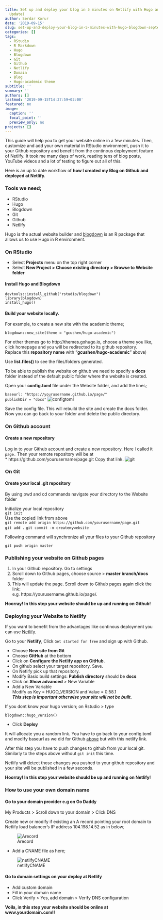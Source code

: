 ```yaml
---
title: Set up and deploy your blog in 5 minutes on Netlify with Hugo and blogdown (September 2019
  Update)
author: Serdar Korur
date: '2019-09-15'
slug: set-up-and-deploy-your-blog-in-5-minutes-with-hugo-blogdown-september-2019-update
categories: []
tags:
  - RStudio
  - R Markdown
  - Hugo
  - Blogdown
  - Git
  - Github
  - Netlify
  - Domain
  - Blog
  - Hugo-academic theme
subtitle: ''
summary: ''
authors: []
lastmod: '2019-09-15T14:37:59+02:00'
featured: no
image:
  caption: ''
  focal_point: ''
  preview_only: no
projects: []
---
```



This guide will help you to get your website online in a few minutes. Then, customize and add your own material in RStudio environment, push it to your Github repository and benefit from the continous deployment feature of Netlify. 
It took me many days of work, reading tens of blog posts, YouTube videos and a lot of testing to figure out all of this. 
   
Here is an up to date workflow of **how I created my Blog on Github and deployed at Netlify.**


### Tools we need;  

* RStudio
* Hugo
* Blogdown
* Git
* Github
* Netlify

Hugo is the actual website builder and [blogdown](https://bookdown.org/yihui/blogdown/) is an R package that allows us to use Hugo in R environment.   

### On RStudio
  
* Select **Projects** menu on the top right corner 
* Select **New Project > Choose existing directory > Browse to Website folder**
  
  
#### Install Hugo and Blogdown
 
```devtools::install_github("rstudio/blogdown")```  
```library(blogdown)```   
```install_hugo() ```
    
  
#### Build your website locally. 
  
For example, to create a new site with the academic theme;  
  
```blogdown::new_site(theme = "gcushen/hugo-academic")```  
 
For other themes go to http://themes.gohugo.io, choose a theme you like, click homepage and you will be redirected to its github repository.    
Replace this **repository name** with "**gcushen/hugo-academic**" above)  
  
Use **list.files()** to see the files/folders generated.
  
To be able to publish the website on github we need to specify a **docs** folder instead of the default public folder where the website is created.
  
Open your **config.toml** file under the Website folder, and add the lines; <a id="editconfig"></a>  

```baseurl: "https://yourusername.github.io/page/"```  
```publishDir = "docs"```
![configtoml](/img/configtoml.jpg) 

Save the config file. This will rebuild the site and create the docs folder.
Now you can go back to your folder and delete the public directory. 


### On Github account 

#### Create a new repository 

Log in to your Github account and create a new repository.
Here I called it ````page.````
Then your remote repository will be at    
* https://github.com/yourusername/page.git 
Copy that link.
![git](/img/git.png) 

### On Git  
#### Create your local .git repository

  
By using pwd and cd commands navigate your directory to the Website folder
  
Initialize your local repository    
```git init```  
Use the copied link from above  
```git remote add origin https://github.com/yourusername/page.git```       
```git add .  ``` 
```git commit -m createmywebsite```   

Following command will synchronize all your files to your Github repository  
  
```git push origin master```  

  
### Publishing your website on Github pages  

  
1. In your Github repository. Go to settings   
2. Scroll down to Github pages, choose source > **master branch/docs** folder
3. This will update the page. Scroll down to Github pages again click the link:    
e.g.   https://yourusername.github.io/page/.


**Hoorray! In this step your website should be up and running on Github!**  


### Deploying your Website to Netlify


If you want to benefit from the advantages like continous deployment you can 
use [Netlify](https://www.netlify.com/). 
 
Go to your **Netlify**, Click ```Get started for free``` and sign up with Github.

* Choose __New site from Git__
* Choose __GitHub__ at the bottom
* Click on __Configure the Netlify app on GitHub.__
* On github select your target repository. Save.
* On Netlify pick up that repository.
* Modify Basic build settings: __Publish directory__ should be __docs__
* Click on **Show advanced** > New Variable  
* Add a New Variable   
Modify as Key = HUGO_VERSION and Value = 0.58.1  
***This step is important otherwise your site will not be built.***  

If you dont know your hugo version; on Rstudio > type  

```blogdown::hugo_version()```

* Click __Deploy__

It will allocate you a random link. You have to go back to your config.toml and modify baseurl as we did for Github [above](#editconfig) but with this netlify link.  

After this step you have to push changes to github from your local git. Similarly to the steps above without ```git init``` this time.

Netlify will detect those changes you pushed to your github repository and your site will be published in a few seconds.

**Hoorray! In this step your website should be up and running on Netlify!** 

### How to use your own domain name

#### Go to your domain provider e.g on Go Daddy 

My Products > Scroll down to your domain > Click DNS  

Create new or modify if existing an A record pointing your root domain to Netlify load balancer’s IP address 104.198.14.52 as in below;   


![Arecord](/img/Arecord.jpg)     


* Add a CNAME file as here;     
    
![netlifyCNAME](/img/netlifyCNAME.jpg)    
   
#### Go to domain settings on your deploy at Netlify   

* Add custom domain 
* Fill in your domain name   
* Click Verify >  Yes, add domain > Verify DNS configuration

**Voila, in this step your website should be online at www.yourdomain.com!!**

